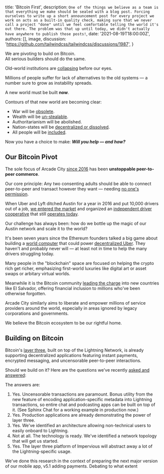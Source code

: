 
  title: 'Bitcoin First',
  description: `One of the things we believe as a team is that everything we make should be sealed with a blog post. Forcing ourselves to write up a short announcement post for every project we work on acts as a built-in quality check, making sure that we never call a project "done" until we feel comfortable telling the world it's out there. The problem was that up until today, we didn't actually have anywhere to publish those posts!`,
  date: '2021-08-19T18:00:00Z',
  authors: [],
  image,
  discussion: 'https://github.com/tailwindcss/tailwindcss/discussions/1987',
}

<p className='text-center italic text-xl leading-relaxed'>
  We are pivoting to build on Bitcoin.
  <br />
  All serious builders should do the same.
</p>

Old-world institutions are [collapsing](https://tftc.io/martys-bent/issue-1057) before our eyes.

Millions of people suffer for lack of alternatives to the old systems &mdash; a number sure to grow
as instability spreads.

A new world must be built **now**.

Contours of that new world are becoming clear:

- War will be [obsolete](https://twitter.com/JasonPLowery/status/1427357440773918720).
- Wealth will be [un-stealable](https://twitter.com/MsHodl/status/1426556209339912197).
- Authoritarianism will be <Link href='/blog/antidote'>abolished</Link>.
- Nation-states will be [decentralized or dissolved](https://twitter.com/woonomic/status/1427172525100912640).
- All people will be [included](https://twitter.com/jack/status/1426521682538344451).

Now you have a choice to make: **_Will you help &mdash; and how?_**

## Our Bitcoin Pivot

The sole focus of Arcade City [since 2016](https://blog.arcade.city/celebrating-three-years-of-arcade-city-19cb44ee26fd)
has been **unstoppable peer-to-peer commerce**.

Our core principle: Any two consenting adults should be able to connect peer-to-peer
and transact however they want &mdash; needing [no one's permission](https://www.facebook.com/Entryist/posts/2045117542311863).

When Uber and Lyft ditched Austin for a year in 2016 and put 10,000 drivers out of a job,
[we entered the market](https://twitter.com/ArcadeCityHall/status/1271923227472932928) and
organized an [independent driver cooperative](https://twitter.com/ArcadeCityHall/status/1351630501946253312)
that still [operates today](https://twitter.com/ArcadeCityHall/status/1296479364465545217).

Our challenge has always been: how do we bottle up the magic of our Austin network
and scale it to the world?

It's been seven years since the Ethereum founders talked a big game about building a [world computer](https://www.youtube.com/watch?v=qlV5_udJkC0&t=1271s)
that could power [decentralized Uber](https://twitter.com/ArcadeCityHall/status/1313151582964506625).
They haven't and probably never will &mdash; at least not in time to help the many
drivers struggling today.

Many people in the "blockchain" space are focused on helping the crypto rich get richer,
emphasizing first-world luxuries like digital art or asset swaps or arbitary virtual worlds.

Meanwhile it is the Bitcoin community [leading the charge](https://www.forbes.com/sites/lawrencewintermeyer/2021/08/05/could-developing-nations-follow-el-salvadors-move-to-bitcoin/?sh=446ffeaf28b7)
into new countries like El Salvador, offering financial inclusion to millions who've been otherwise forgotten.

Arcade City similarly aims to liberate and empower millions of service providers around
the world, especially in areas ignored by legacy corporations and governments.

We believe the Bitcoin ecosystem to be our rightful home.

## Building on Bitcoin

Bitcoin's [layer three](https://www.youtube.com/watch?v=OoM4Wx8er3Y), built on top of the Lightning Network, is already supporting decentralized applications
featuring instant payments, encrypted messaging, and uncensorable peer-to-peer interactions.

Should we build on it? Here are the questions we've recently [asked and answered](https://www.youtube.com/watch?v=c4swIVAnQ9w):

The answers are:

1. Yes. Uncensorable transactions are paramount. Bonus utility from the new feature of encoding application-specific
   metadata into Lightning transactions, so entire chat and podcasting apps can be built on top of it. (See Sphinx Chat
   for a working example in production now.)
2. Yes. Production applications are already demonstrating the power of layer three.
3. Yes. We've identified an architecture allowing non-technical users to easily onboard to Lightning.
4. Not at all. The technology is ready. We've identified a network topology that will get us started.
5. Yes. The layer three platform of Impervious will abstract away a lot of the Lightning-specific usage.

We've done this research in the context of preparing the next major version of our mobile app, v5.1 adding payments.
Debating to what extent
